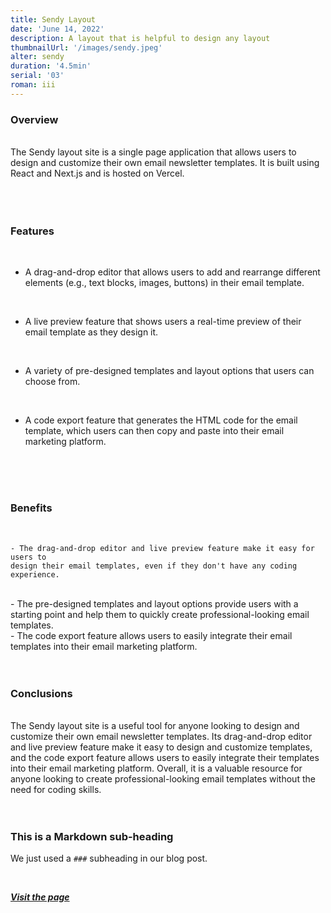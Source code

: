 ```yaml
---
title: Sendy Layout
date: 'June 14, 2022'
description: A layout that is helpful to design any layout
thumbnailUrl: '/images/sendy.jpeg'
alter: sendy
duration: '4.5min'
serial: '03'
roman: iii
---
```


### Overview

<br />

<div>
  The Sendy layout site is a single page application that allows users to design
  and customize their own email newsletter templates. It is built using React
  and Next.js and is hosted on Vercel.
</div>

<br />
<br />
<br />

### Features

<br />

- A drag-and-drop editor that allows users to add and rearrange different
  elements (e.g., text blocks, images, buttons) in their email template.

<br />

- A live preview feature that shows users a real-time preview of their email
  template as they design it.

<br />

- A variety of pre-designed templates and layout options that users can choose
  from.

<br />

- A code export feature that generates the HTML code for the email template,
  which users can then copy and paste into their email marketing platform.

<br />
<br />
<br />

### Benefits

<br />

    - The drag-and-drop editor and live preview feature make it easy for users to
    design their email templates, even if they don't have any coding experience.

<br />
- The pre-designed templates and layout options provide users with a starting point
and help them to quickly create professional-looking email templates.
<br />
- The code export feature allows users to easily integrate their email templates
into their email marketing platform.
<br />

<br />
<br />

### Conclusions

<br />

<div>
  The Sendy layout site is a useful tool for anyone looking to design and
  customize their own email newsletter templates. Its drag-and-drop editor and
  live preview feature make it easy to design and customize templates, and the
  code export feature allows users to easily integrate their templates into
  their email marketing platform. Overall, it is a valuable resource for anyone
  looking to create professional-looking email templates without the need for
  coding skills.
</div>

<br />

<br />

### This is a Markdown sub-heading

We just used a `###` subheading in our blog post.

<br />

[**_Visit the page_**](https://sendy-layout.vercel.app)

<br />
